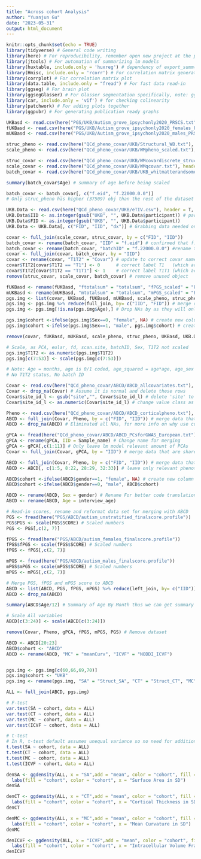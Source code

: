 ---
title: "Across cohort Analysis"
author: "Yuanjun Gu"
date: "2023-05-31"
output: html_document
---

```{r setup, include=FALSE}
knitr::opts_chunk$set(echo = TRUE)
library(tidyverse) # General code writing
library(here) # For reproducibility, remember open new project at the pgs_img folder
library(jtools) # For automation of summarizing lm models
library(huxtable, include.only = 'huxreg') # dependency of export_summ() in jtools package
library(Hmisc, include.only = 'rcorr') # For correlation matrix generation
library(corrplot) # For correlation matrix plot
library(data.table, include.only = "fread") # For fast data read-in
library(ggseg) # For brain plot
library(ggsegGlasser) # For Glasser segmentation specifically, note: ggsegGlasser is not avaliable for this version of R[4.3.0], but I've downloaded through ggseg r-universe frollowing their github recommendation.
library(car, include.only = 'vif') # for checking colinearity
library(patchwork) # For adding plots together
library(ggpubr) # For generating publication ready graphs
```

```{r UKB, echo=FALSE}

UKBasd <- read.csv(here("PGS/UKB/Autism_grove_ipsychonly2020_PRSCS.txt"), header = T, sep = " ") # unstratified
fUKBasd <- read.csv(here("PGS/UKB/Autism_grove_ipsychonly2020_females_PRSCS.txt"), header = T, sep = " ") # female
mUKBasd <- read.csv(here("PGS/UKB/Autism_grove_ipsychonly2020_males_PRSCS.txt"), header = T, sep = " ") # male

struc_pheno <- read.csv(here("QCd_pheno_covar/UKB/Structural_WB.txt"), header = T, sep = " ") # structural phenotypes
scale_pheno <- read.csv(here("QCd_pheno_covar/UKB/WMpheno_scaled.txt"), header = T, sep = " ") # diffusion phenotypes

struc_covar <- read.csv(here("QCd_pheno_covar/UKB/WMcovardiscrete_structural.txt"), header =T, sep = " ")
scale_covar <- read.csv(here("QCd_pheno_covar/UKB/WMqcovar.txt"), header =T, sep = " ")
batch_covar <- read.csv(here("QCd_pheno_covar/UKB/UKB_whitmatterandsomecovars.txt"), header =T, sep = " ") # not standardized data, only needed f.22000.0.0 for sequencing batch number

summary(batch_covar$Age) # summary of age before being scaled

batch_covar <- batch_covar[, c("f.eid", "f.22000.0.0")]
# Only struc_pheno has higher (37509) obj than the rest of the dataset (31797)

UKB.Data <- read.csv(here("QCd_pheno_covar/UKB/eTIV.csv"), header = T, sep = ",") # Read-in UKB data given by Richard
UKB.Data$IID <- as.integer(gsub("UKB", "", UKB.Data$participant)) # participant = UKB+IID
UKB.Data$FID <- as.integer(gsub("UKB", "", UKB.Data$participant))
UKB.Data <- UKB.Data[, c("FID", "IID", "dx")] # Grabbing data needed only

covar <- full_join(scale_covar, struc_covar, by = c("FID", "IID"))
batch_covar <- rename(batch_covar, "IID" = "f.eid") # confirmed that f.eid is the same as IID as well as FID
batch_covar <- rename(batch_covar, "batchID" = "f.22000.0.0") #rename to understandable label
covar <- full_join(covar, batch_covar, by = "IID")
covar <- rename(covar, "T1T2" = "Covar") # update to correct covar name
covar$T1T2[covar$T1T2 == "T1"] <- 0      # correct label T1   (which actually is T1T1) to correct binary value
covar$T1T2[covar$T1T2 == "T1T1"] <- 1    # correct label T1T1 (which actually is T1T2) to correct binary value
remove(struc_covar, scale_covar, batch_covar) # remove unused object

fUKBasd <- rename(fUKBasd, "ftotalsum" = "totalsum", "fPGS_scaled" = "PGS_scaled") # rename so when creating master data set it is not merged
mUKBasd <- rename(mUKBasd, "mtotalsum" = "totalsum", "mPGS_scaled" = "PGS_scaled") # rename so when creating master data set it is not merged
pgs.img <- list(covar, UKBasd, fUKBasd, mUKBasd, scale_pheno, struc_pheno, UKB.Data)
pgs.img <- pgs.img %>% reduce(full_join, by= c("IID", "FID")) # merge data sets
pgs.img <- pgs.img[!is.na(pgs.img$Age),] # Drop NAs by as they will only include structure phenotype not any other info

pgs.img$cohort <-ifelse(pgs.img$Sex==0, "female", NA) # create new column cohort for easy grouping in plot with consideration of NA
pgs.img$cohort <-ifelse(pgs.img$Sex==1, "male", pgs.img$cohort) # create new column cohort for easy grouping in plot

remove(covar, fUKBasd, mUKBasd, scale_pheno, struc_pheno, UKBasd, UKB.Data) # remove unused object

# Scale, as PCA, eular, fd, scan.site, batchID, Sex, T1T2 not scaled
pgs.img$T1T2 <- as.numeric(pgs.img$T1T2)
pgs.img[c(7:53)] <- scale(pgs.img[c(7:53)])
```

```{r ABCD, echo=FALSE}
# Note: Age = months, age is 0/1 coded, age_squared = age*age, age_sex was done by age*sex column directly, how age_sexsquared is generated unknown
# No T1T2 status, No batch ID

Covar <- read.csv(here("QCd_pheno_covar/ABCD/ABCD_allcovariates.txt"), header = T, sep = "\t") # row 10584 - 10589 is NA
Covar <- drop_na(Covar) # Assume it is normal and delete these rows
Covar$site_id_l <- gsub("site","", Covar$site_id_l) # delete 'site' to make site number a numeric column
Covar$site_id_l <- as.numeric(Covar$site_id_l) # change value class as numeric

Pheno <- read.csv(here("QCd_pheno_covar/ABCD/ABCD_corticalpheno.txt"), header = T, sep = " ")  # Miss 20 people in comparison to 10583 in the Covar
ABCD <- full_join(Covar, Pheno, by = c("FID", "IID")) # merge data that are shared between two datasets
ABCD <- drop_na(ABCD) # Eliminated all NAs, for more info on why use colSums(is.na(ABCD))

gPCA <- fread(here("QCd_pheno_covar/ABCD/ABCD_PCsforGWAS_European.txt"))
gPCA <- rename(gPCA, IID = Sample_name) # Change name for merging
gPCA <- gPCA[,c(1:11)] # Only leave lm model relevant amount of PCAs
Covar <- full_join(Covar, gPCA, by = "IID") # merge data that are shared between two datasets

ABCD <- full_join(Covar, Pheno, by = c("FID", "IID")) # merge data that are shared between two datasets
ABCD <- ABCD[, c(1:5, 8:22, 28:29, 32:33)] # leave only relevant phenotypes, ABCD don't have T1T2 status

ABCD$cohort <-ifelse(ABCD$gender==1, "female", NA) # create new column cohort for easy grouping in plot with consideration of NA
ABCD$cohort <-ifelse(ABCD$gender==0, "male", ABCD$cohort) 

ABCD <- rename(ABCD, Sex = gender) # Rename For better code translation from UKB to ABCD
ABCD <- rename(ABCD, Age = interview_age)

# Read-in scores, rename and reformat data set for merging with ABCD
PGS <- fread(here("PGS/ABCD/autism_unstratified_finalscore.profile"))
PGS$PGS <- scale(PGS$SCORE) # Scaled numbers
PGS <- PGS[,c(2, 7)]

fPGS <- fread(here("PGS/ABCD/autism_females_finalscore.profile"))
fPGS$fPGS <- scale(fPGS$SCORE) # Scaled numbers
fPGS <- fPGS[,c(2, 7)]

mPGS <- fread(here("PGS/ABCD/autism_males_finalscore.profile"))
mPGS$mPGS <- scale(mPGS$SCORE) # Scaled numbers
mPGS <- mPGS[,c(2, 7)]

# Merge PGS, fPGS and mPGS score to ABCD
ABCD <- list(ABCD, PGS, fPGS, mPGS) %>% reduce(left_join, by= c("IID"))
ABCD <- drop_na(ABCD)

summary(ABCD$Age/12) # Summary of Age By Month thus we can get summary for age in years before being scaled

# Scale All variables
ABCD[c(3:24)] <- scale(ABCD[c(3:24)])

remove(Covar, Pheno, gPCA, fPGS, mPGS, PGS) # Remove dataset
```

```{r merge datasets}
ABCD <- ABCD[20:23]
ABCD$cohort <- "ABCD"
ABCD <- rename(ABCD, "MC" = "meanCurv", "ICVF" = "NODDI_ICVF")


pgs.img <- pgs.img[c(60,66,69,70)]
pgs.img$cohort <- "UKB"
pgs.img <- rename(pgs.img, "SA" = "Struct_SA", "CT" = "Struct_CT", "MC" = "Struct_meanCurv", "ICVF" = "meanNODDI_ICVF")

ALL <- full_join(ABCD, pgs.img)
```

```{r t and F test to test cohort mean and variance difference in SD}
# F-test
var.test(SA ~ cohort, data = ALL)
var.test(CT ~ cohort, data = ALL)
var.test(MC ~ cohort, data = ALL)
var.test(ICVF ~ cohort, data = ALL)

# t-test
# In R, t-test default assumes unequal variance so no need for additional arguments
t.test(SA ~ cohort, data = ALL)
t.test(CT ~ cohort, data = ALL)
t.test(MC ~ cohort, data = ALL)
t.test(ICVF ~ cohort, data = ALL)

denSA <- ggdensity(ALL, x = "SA",add = "mean", color = "cohort", fill = "cohort", palette = c("#FF9999", "#00AFBB")) + xlim(-5,5) + ylim(0.0, 0.6) + 
  labs(fill = "cohort", color = "cohort", x = "Surface Area in SD")
denSA

denCT <- ggdensity(ALL, x = "CT",add = "mean", color = "cohort", fill = "cohort", palette = c("#FF9999", "#00AFBB")) + xlim(-5,5) + ylim(0.0, 0.6) + 
  labs(fill = "cohort", color = "cohort", x = "Cortical Thickness in SD")
denCT

denMC <- ggdensity(ALL, x = "MC",add = "mean", color = "cohort", fill = "cohort", palette = c("#FF9999", "#00AFBB")) + xlim(-5,5) + ylim(0.0, 0.6) + 
  labs(fill = "cohort", color = "cohort", x = "Mean Curvature in SD")
denMC

denICVF <- ggdensity(ALL, x = "ICVF",add = "mean", color = "cohort", fill = "cohort", palette = c("#FF9999", "#00AFBB")) + xlim(-5,5) + ylim(0.0, 0.6) + 
  labs(fill = "cohort", color = "cohort", x = "Intracellular Volume Fraction in SD")
denICVF
```

```{r Regional Pearson Correlation Coefficient between sex and cohorts}

```


